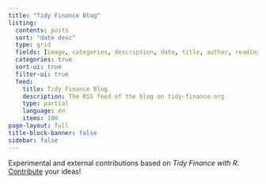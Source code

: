 ```yaml
---
title: "Tidy Finance Blog"
listing:
  contents: posts
  sort: "date desc"
  type: grid
  fields: [image, categories, description, date, title, author, reading-time]
  categories: true
  sort-ui: true
  filter-ui: true
  feed: 
    title: Tidy Finance Blog 
    description: The RSS feed of the blog on tidy-finance.org
    type: partial
    language: en
    items: 100
page-layout: full
title-block-banner: false
sidebar: false
---
```


Experimental and external contributions based on *Tidy Finance with R*. [Contribute](about.qmd) your ideas!
